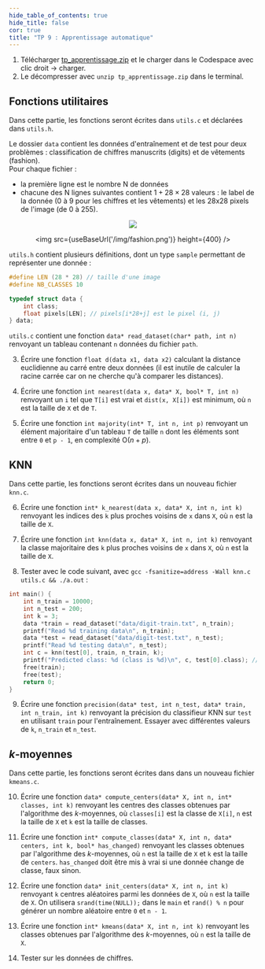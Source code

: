 ```yaml
---
hide_table_of_contents: true
hide_title: false
cor: true
title: "TP 9 : Apprentissage automatique"
---
```



1. Télécharger [tp_apprentissage.zip](tp_apprentissage.zip) et le charger dans le Codespace avec clic droit -> charger.  
2. Le décompresser avec `unzip tp_apprentissage.zip` dans le terminal.  

## Fonctions utilitaires

Dans cette partie, les fonctions seront écrites dans `utils.c` et déclarées dans `utils.h`.

Le dossier `data` contient les données d'entraînement et de test pour deux problèmes : classification de chiffres manuscrits (digits) et de vêtements (fashion).  
Pour chaque fichier :
- la première ligne est le nombre N de données
- chacune des N lignes suivantes contient $1 + 28\times 28$ valeurs : le label de la donnée (0 à 9 pour les chiffres et les vêtements) et les 28x28 pixels de l'image (de 0 à 255).

<center>
  <img src={useBaseUrl('/img/mnist.png')} height={400} />

<img src={useBaseUrl('/img/fashion.png')} height={400} />
</center>

`utils.h` contient plusieurs définitions, dont un type `sample` permettant de représenter une donnée :
```c
#define LEN (28 * 28) // taille d'une image
#define NB_CLASSES 10

typedef struct data {
    int class;
    float pixels[LEN]; // pixels[i*28+j] est le pixel (i, j)
} data;
```

`utils.c` contient une fonction `data* read_dataset(char* path, int n)` renvoyant un tableau contenant `n` données du fichier `path`.  

3. Écrire une fonction `float d(data x1, data x2)` calculant la distance euclidienne au carré entre deux données (il est inutile de calculer la racine carrée car on ne cherche qu'à comparer les distances).

4. Écrire une fonction `int nearest(data x, data* X, bool* T, int n)` renvoyant un `i` tel que `T[i]` est vrai et `dist(x, X[i])` est minimum, où `n` est la taille de `X` et de `T`.

5. Écrire une fonction `int majority(int* T, int n, int p)` renvoyant un élément majoritaire d'un tableau `T` de taille `n` dont les éléments sont entre `0` et `p - 1`, en complexité O($n + p$).

## KNN

Dans cette partie, les fonctions seront écrites dans un nouveau fichier `knn.c`.

6. Écrire une fonction `int* k_nearest(data x, data* X, int n, int k)` renvoyant les indices des `k` plus proches voisins de `x` dans `X`, où `n` est la taille de `X`.

7. Écrire une fonction `int knn(data x, data* X, int n, int k)` renvoyant la classe majoritaire des `k` plus proches voisins de `x` dans `X`, où `n` est la taille de `X`.

8. Tester avec le code suivant, avec `gcc -fsanitize=address -Wall knn.c utils.c && ./a.out` :
```c
int main() {
    int n_train = 10000;
    int n_test = 200;
    int k = 3;
    data *train = read_dataset("data/digit-train.txt", n_train);
    printf("Read %d training data\n", n_train);
    data *test = read_dataset("data/digit-test.txt", n_test);
    printf("Read %d testing data\n", n_test);
    int c = knn(test[0], train, n_train, k);
    printf("Predicted class: %d (class is %d)\n", c, test[0].class); // doit afficher 7
    free(train);
    free(test);
    return 0;
}
```

9. Écrire une fonction `precision(data* test, int n_test, data* train, int n_train, int k)` renvoyant la précision du classifieur KNN sur `test` en utilisant `train` pour l'entraînement. Essayer avec différentes valeurs de `k`, `n_train` et `n_test`.

## $k$-moyennes

Dans cette partie, les fonctions seront écrites dans dans un nouveau fichier `kmeans.c`.

10. Écrire une fonction `data* compute_centers(data* X, int n, int* classes, int k)` renvoyant les centres des classes obtenues par l'algorithme des $k$-moyennes, où `classes[i]` est la classe de `X[i]`, `n` est la taille de `X` et `k` est la taille de classes.

11. Écrire une fonction `int* compute_classes(data* X, int n, data* centers, int k, bool* has_changed)` renvoyant les classes obtenues par l'algorithme des $k$-moyennes, où `n` est la taille de `X` et `k` est la taille de `centers`. `has_changed` doit être mis à vrai si une donnée change de classe, faux sinon.

12. Écrire une fonction `data* init_centers(data* X, int n, int k)` renvoyant `k` centres aléatoires parmi les données de `X`, où `n` est la taille de `X`. On utilisera `srand(time(NULL));` dans le `main` et `rand() % n` pour générer un nombre aléatoire entre `0` et `n - 1`.

13. Écrire une fonction `int* kmeans(data* X, int n, int k)` renvoyant les classes obtenues par l'algorithme des $k$-moyennes, où `n` est la taille de `X`.

14. Tester sur les données de chiffres.
